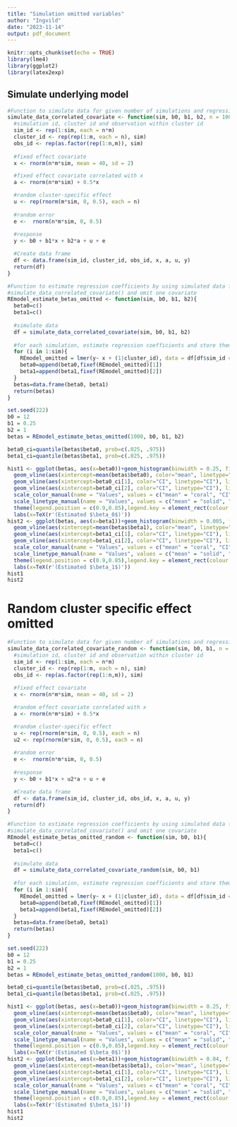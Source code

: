 ```yaml
---
title: "Simulation omitted variables"
author: "Ingvild"
date: "2023-11-14"
output: pdf_document
---
```


```r
knitr::opts_chunk$set(echo = TRUE)
library(lme4)
library(ggplot2)
library(latex2exp)
```

## Simulate underlying model

```r

#Function to simulate data for given number of simulations and regression coefficients where two of the covariates are correlated. 
simulate_data_correlated_covariate <- function(sim, b0, b1, b2, n = 100, m = 10){
  #simulation id, cluster id and observation within cluster id
  sim_id <- rep(1:sim, each = n*m)
  cluster_id <- rep(rep(1:m, each = n), sim)
  obs_id <- rep(as.factor(rep(1:n,m)), sim)
  
  #fixed effect covariate
  x <- rnorm(n*m*sim, mean = 40, sd = 2)

  #fixed effect covariate correlated with x
  a <- rnorm(n*m*sim) + 0.5*x

  #random cluster-specific effect
  u <- rep(rnorm(m*sim, 0, 0.5), each = n)
  
  #random error
  e <-  rnorm(n*m*sim, 0, 0.5)
  
  #response
  y <- b0 + b1*x + b2*a + u + e

  #Create data frame
  df <- data.frame(sim_id, cluster_id, obs_id, x, a, u, y)
  return(df)
}
```


```r
#Function to estimate regression coefficients by using simulated data from 
#simulate_data_correlated_covariate() and omit one covariate
REmodel_estimate_betas_omitted <- function(sim, b0, b1, b2){
  beta0=c()
  beta1=c()
  
  #simulate data
  df = simulate_data_correlated_covariate(sim, b0, b1, b2)
  
  #for each simulation, estimate regression coefficients and store them
  for (i in 1:sim){
    REmodel_omitted = lmer(y~ x + (1|cluster_id), data = df[df$sim_id == i,])
    beta0=append(beta0,fixef(REmodel_omitted)[1])
    beta1=append(beta1,fixef(REmodel_omitted)[2])
  }
  betas=data.frame(beta0, beta1)
  return(betas)
}
```

```r
set.seed(222)
b0 = 12 
b1 = 0.25
b2 = 1
betas = REmodel_estimate_betas_omitted(1000, b0, b1, b2) 
```

```r
beta0_ci=quantile(betas$beta0, prob=c(.025, .975))
beta1_ci=quantile(betas$beta1, prob=c(.025, .975))

hist1 <- ggplot(betas, aes(x=beta0))+geom_histogram(binwidth = 0.25, fill="cyan3", color="darkcyan", alpha=0.3)+
  geom_vline(aes(xintercept=mean(betas$beta0), color="mean", linetype="mean"), linewidth=1)+
  geom_vline(aes(xintercept=beta0_ci[1], color="CI", linetype="CI"), linewidth=1)+
  geom_vline(aes(xintercept=beta0_ci[2], color="CI", linetype="CI"), linewidth=1)+
  scale_color_manual(name = "Values", values = c("mean" = "coral", "CI"="coral"), labels=c("95% quantile", "Mean"))+
  scale_linetype_manual(name = "Values", values = c("mean" = "solid", "CI"="dotted"), labels=c("95% quantile", "Mean"))+
  theme(legend.position = c(0.9,0.85),legend.key = element_rect(colour = "white"))+
  labs(x=TeX(r'(Estimated $\beta_0$)'))
hist2 <- ggplot(betas, aes(x=beta1))+geom_histogram(binwidth = 0.005, fill="cyan3", color="darkcyan", alpha=0.3)+
  geom_vline(aes(xintercept=mean(betas$beta1), color="mean", linetype="mean"), linewidth=1)+
  geom_vline(aes(xintercept=beta1_ci[1], color="CI", linetype="CI"), linewidth=1)+
  geom_vline(aes(xintercept=beta1_ci[2], color="CI", linetype="CI"), linewidth=1)+
  scale_color_manual(name = "Values", values = c("mean" = "coral", "CI"="coral"), labels=c("95% quantile", "Mean"))+
  scale_linetype_manual(name = "Values", values = c("mean" = "solid", "CI"="dotted"), labels=c("95% quantile", "Mean"))+
  theme(legend.position = c(0.9,0.85),legend.key = element_rect(colour = "white"))+
  labs(x=TeX(r'(Estimated $\beta_1$)'))
hist1
hist2
```
# Random cluster specific effect omitted
```r

#Function to simulate data for given number of simulations and regression coefficients where two of the covariates are correlated. 
simulate_data_correlated_covariate_random <- function(sim, b0, b1, n = 100, m = 10){
  #simulation id, cluster id and observation within cluster id
  sim_id <- rep(1:sim, each = n*m)
  cluster_id <- rep(rep(1:m, each = n), sim)
  obs_id <- rep(as.factor(rep(1:n,m)), sim)
  
  #fixed effect covariate
  x <- rnorm(n*m*sim, mean = 40, sd = 2)

  #random effect covariate correlated with x
  a <- rnorm(n*m*sim) + 0.5*x

  #random cluster-specific effect
  u <- rep(rnorm(m*sim, 0, 0.5), each = n)
  u2 <- rep(rnorm(m*sim, 0, 0.5), each = n)
  
  #random error
  e <-  rnorm(n*m*sim, 0, 0.5)
  
  #response
  y <- b0 + b1*x + u2*a + u + e

  #Create data frame
  df <- data.frame(sim_id, cluster_id, obs_id, x, a, u, y)
  return(df)
}
```


```r
#Function to estimate regression coefficients by using simulated data from 
#simulate_data_correlated_covariate() and omit one covariate
REmodel_estimate_betas_omitted_random <- function(sim, b0, b1){
  beta0=c()
  beta1=c()
  
  #simulate data
  df = simulate_data_correlated_covariate_random(sim, b0, b1)
  
  #for each simulation, estimate regression coefficients and store them
  for (i in 1:sim){
    REmodel_omitted = lmer(y~ x + (1|cluster_id), data = df[df$sim_id == i,])
    beta0=append(beta0,fixef(REmodel_omitted)[1])
    beta1=append(beta1,fixef(REmodel_omitted)[2])
  }
  betas=data.frame(beta0, beta1)
  return(betas)
}
```

```r
set.seed(222)
b0 = 12 
b1 = 0.25
b2 = 1
betas = REmodel_estimate_betas_omitted_random(1000, b0, b1) 
```

```r
beta0_ci=quantile(betas$beta0, prob=c(.025, .975))
beta1_ci=quantile(betas$beta1, prob=c(.025, .975))

hist1 <- ggplot(betas, aes(x=beta0))+geom_histogram(binwidth = 0.25, fill="cyan3", color="darkcyan", alpha=0.3)+
  geom_vline(aes(xintercept=mean(betas$beta0), color="mean", linetype="mean"), linewidth=1)+
  geom_vline(aes(xintercept=beta0_ci[1], color="CI", linetype="CI"), linewidth=1)+
  geom_vline(aes(xintercept=beta0_ci[2], color="CI", linetype="CI"), linewidth=1)+
  scale_color_manual(name = "Values", values = c("mean" = "coral", "CI"="coral"), labels=c("95% quantile", "Mean"))+
  scale_linetype_manual(name = "Values", values = c("mean" = "solid", "CI"="dotted"), labels=c("95% quantile", "Mean"))+
  theme(legend.position = c(0.9,0.85),legend.key = element_rect(colour = "white"))+
  labs(x=TeX(r'(Estimated $\beta_0$)'))
hist2 <- ggplot(betas, aes(x=beta1))+geom_histogram(binwidth = 0.04, fill="cyan3", color="darkcyan", alpha=0.3)+
  geom_vline(aes(xintercept=mean(betas$beta1), color="mean", linetype="mean"), linewidth=1)+
  geom_vline(aes(xintercept=beta1_ci[1], color="CI", linetype="CI"), linewidth=1)+
  geom_vline(aes(xintercept=beta1_ci[2], color="CI", linetype="CI"), linewidth=1)+
  scale_color_manual(name = "Values", values = c("mean" = "coral", "CI"="coral"), labels=c("95% quantile", "Mean"))+
  scale_linetype_manual(name = "Values", values = c("mean" = "solid", "CI"="dotted"), labels=c("95% quantile", "Mean"))+
  theme(legend.position = c(0.9,0.85),legend.key = element_rect(colour = "white"))+
  labs(x=TeX(r'(Estimated $\beta_1$)'))
hist1
hist2
```
